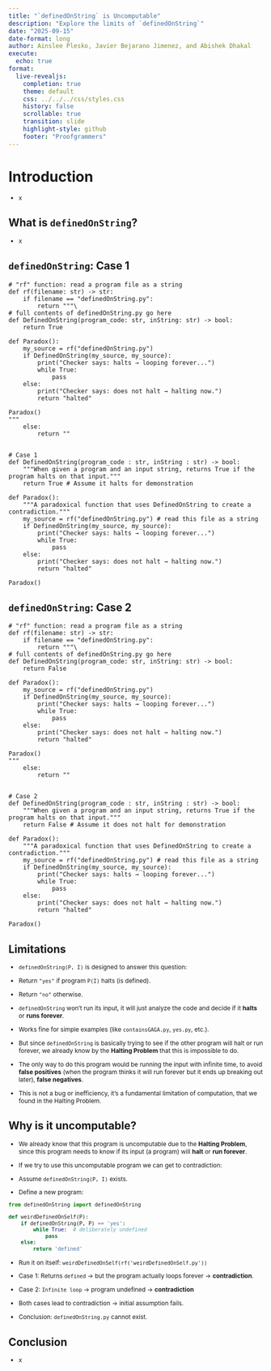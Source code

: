 ```yaml
---
title: "`definedOnString` is Uncomputable"
description: "Explore the limits of `definedOnString`"
date: "2025-09-15"
date-format: long
author: Ainslee Plesko, Javier Bejarano Jimenez, and Abishek Dhakal
execute:
  echo: true
format:
  live-revealjs:
    completion: true
    theme: default
    css: ../../../css/styles.css
    history: false
    scrollable: true
    transition: slide
    highlight-style: github
    footer: "Proofgrammers"
---
```


# Introduction

::: {.incremental style="margin-top: -0.15em; font-size: 0.85em;"}
-   x
:::

## What is `definedOnString`?

::: {.incremental style="margin-top: -0.15em; font-size: 0.85em;"}
-   x
:::

## `definedOnString`: Case 1

```pyodide
# "rf" function: read a program file as a string
def rf(filename: str) -> str:
    if filename == "definedOnString.py":
        return """\
# full contents of definedOnString.py go here
def DefinedOnString(program_code: str, inString: str) -> bool:
    return True

def Paradox():
    my_source = rf("definedOnString.py")
    if DefinedOnString(my_source, my_source):
        print("Checker says: halts → looping forever...")
        while True:
            pass
    else:
        print("Checker says: does not halt → halting now.")
        return "halted"

Paradox()
"""
    else:
        return ""


# Case 1
def DefinedOnString(program_code : str, inString : str) -> bool:
    """When given a program and an input string, returns True if the program halts on that input."""
    return True # Assume it halts for demonstration

def Paradox():
    """A paradoxical function that uses DefinedOnString to create a contradiction."""
    my_source = rf("definedOnString.py") # read this file as a string
    if DefinedOnString(my_source, my_source):
        print("Checker says: halts → looping forever...")
        while True:
            pass
    else:
        print("Checker says: does not halt → halting now.")
        return "halted"

Paradox()
```

## `definedOnString`: Case 2

```pyodide
# "rf" function: read a program file as a string
def rf(filename: str) -> str:
    if filename == "definedOnString.py":
        return """\
# full contents of definedOnString.py go here
def DefinedOnString(program_code: str, inString: str) -> bool:
    return False

def Paradox():
    my_source = rf("definedOnString.py")
    if DefinedOnString(my_source, my_source):
        print("Checker says: halts → looping forever...")
        while True:
            pass
    else:
        print("Checker says: does not halt → halting now.")
        return "halted"

Paradox()
"""
    else:
        return ""


# Case 2
def DefinedOnString(program_code : str, inString : str) -> bool:
    """When given a program and an input string, returns True if the program halts on that input."""
    return False # Assume it does not halt for demonstration

def Paradox():
    """A paradoxical function that uses DefinedOnString to create a contradiction."""
    my_source = rf("definedOnString.py") # read this file as a string
    if DefinedOnString(my_source, my_source):
        print("Checker says: halts → looping forever...")
        while True:
            pass
    else:
        print("Checker says: does not halt → halting now.")
        return "halted"
    
Paradox()
```

## Limitations

::: {.incremental style="margin-top: -0.15em; font-size: 0.85em;"}
-   `definedOnString(P, I)` is designed to answer this question:
  - Return `"yes"` if program `P(I)` halts (is defined).
  - Return `"no"` otherwise.

-   `definedOnString` won't run its input, it will just analyze the code and decide if it **halts** or **runs forever**.

-   Works fine for simple examples (like `containsGAGA.py`, `yes.py`, etc.).

-   But since `definedOnString` is basically trying to see if the other program will halt or run forever, we already know by the **Halting Problem** that this is impossible to do.

-   The only way to do this program would be running the input with infinite time, to avoid **false positives** (when the program thinks it will run forever but it ends up breaking out later), **false negatives**.

-   This is not a bug or inefficiency, it’s a fundamental limitation of computation, that we found in the Halting Problem.
:::

## Why is it uncomputable?

::: {.incremental style="margin-top: -0.15em; font-size: 0.85em;"}

-   We already know that this program is uncomputable due to the **Halting Problem**, since this program needs to know if its input (a program) will **halt** or **run forever**.

-   If we try to use this uncomputable program we can get to contradiction:

-   Assume `definedOnString(P, I)` exists.

-   Define a new program:

```python
from definedOnString import definedOnString

def weirdDefinedOnSelf(P):
    if definedOnString(P, P) == 'yes':
        while True:  # deliberately undefined
            pass
    else:
        return 'defined'
```

-   Run it on itself: `weirdDefinedOnSelf(rf('weirdDefinedOnSelf.py'))`

-   Case 1: Returns `defined` → but the program actually loops forever → **contradiction**.

-   Case 2: `Infinite loop` → program undefined → **contradiction**

-   Both cases lead to contradiction → initial assumption fails.

-   Conclusion: `definedOnString.py` cannot exist.
:::

## Conclusion

::: {.incremental style="margin-top: -0.15em; font-size: 0.85em;"}
-   x
:::
